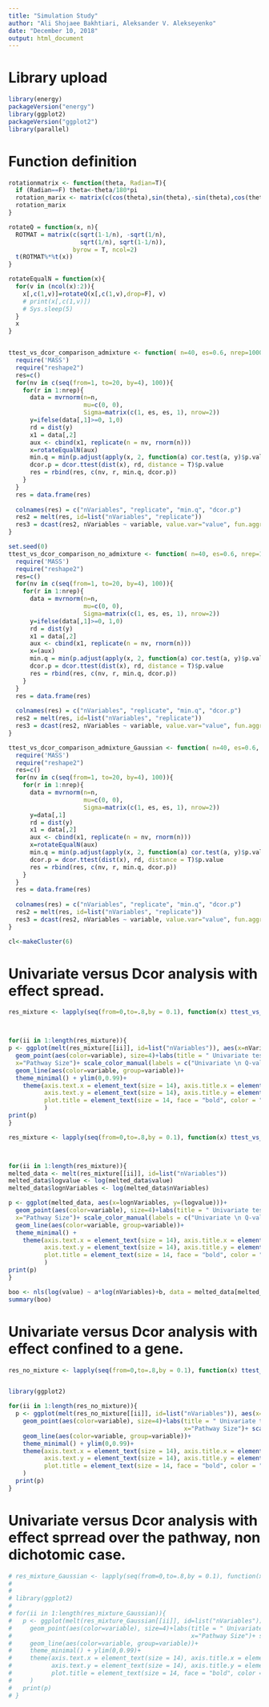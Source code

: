 ---
title: "Simulation Study"
author: "Ali Shojaee Bakhtiari, Aleksander V. Alekseyenko"
date: "December 10, 2018"
output: html_document
---
# Library upload

```{r}
library(energy)
packageVersion("energy")
library(ggplot2)
packageVersion("ggplot2")
library(parallel)
```

# Function definition

```{r}
rotationmatrix <- function(theta, Radian=T){
  if (Radian==F) theta<-theta/180*pi
  rotation_marix <- matrix(c(cos(theta),sin(theta),-sin(theta),cos(theta)),byrow = T, nrow = 2)
  rotation_marix
}

rotateQ = function(x, n){
  ROTMAT = matrix(c(sqrt(1-1/n), -sqrt(1/n), 
                    sqrt(1/n), sqrt(1-1/n)), 
                  byrow = T, ncol=2) 
  t(ROTMAT%*%t(x)) 
}

rotateEqualN = function(x){
  for(v in (ncol(x):2)){
    x[,c(1,v)]=rotateQ(x[,c(1,v),drop=F], v)
    # print(x[,c(1,v)])
    # Sys.sleep(5)
  }
  x
}


ttest_vs_dcor_comparison_admixture <- function( n=40, es=0.6, nrep=1000){
  require('MASS')
  require("reshape2")
  res=c()
  for(nv in c(seq(from=1, to=20, by=4), 100)){
    for(r in 1:nrep){
      data = mvrnorm(n=n, 
                     mu=c(0, 0), 
                     Sigma=matrix(c(1, es, es, 1), nrow=2))
      y=ifelse(data[,1]>=0, 1,0)
      rd = dist(y)
      x1 = data[,2]
      aux <- cbind(x1, replicate(n = nv, rnorm(n)))
      x=rotateEqualN(aux)
      min.q = min(p.adjust(apply(x, 2, function(a) cor.test(a, y)$p.value), method="fdr"))
      dcor.p = dcor.ttest(dist(x), rd, distance = T)$p.value
      res = rbind(res, c(nv, r, min.q, dcor.p))
    }
  }
  res = data.frame(res)
  
  colnames(res) = c("nVariables", "replicate", "min.q", "dcor.p")
  res2 = melt(res, id=list("nVariables", "replicate"))
  res3 = dcast(res2, nVariables ~ variable, value.var="value", fun.aggregate = function(x) sum(x<0.05)/nrep)
}

set.seed(0)
ttest_vs_dcor_comparison_no_admixture <- function( n=40, es=0.6, nrep=1000){
  require('MASS')
  require("reshape2")
  res=c()
  for(nv in c(seq(from=1, to=20, by=4), 100)){
    for(r in 1:nrep){
      data = mvrnorm(n=n, 
                     mu=c(0, 0), 
                     Sigma=matrix(c(1, es, es, 1), nrow=2))
      y=ifelse(data[,1]>=0, 1,0)
      rd = dist(y)
      x1 = data[,2]
      aux <- cbind(x1, replicate(n = nv, rnorm(n)))
      x=(aux)
      min.q = min(p.adjust(apply(x, 2, function(a) cor.test(a, y)$p.value), method="fdr"))
      dcor.p = dcor.ttest(dist(x), rd, distance = T)$p.value
      res = rbind(res, c(nv, r, min.q, dcor.p))
    }
  }
  res = data.frame(res)
  
  colnames(res) = c("nVariables", "replicate", "min.q", "dcor.p")
  res2 = melt(res, id=list("nVariables", "replicate"))
  res3 = dcast(res2, nVariables ~ variable, value.var="value", fun.aggregate = function(x) sum(x<0.05)/nrep)
}

ttest_vs_dcor_comparison_admixture_Gaussian <- function( n=40, es=0.6, nrep=1000){
  require('MASS')
  require("reshape2")
  res=c()
  for(nv in c(seq(from=1, to=20, by=4), 100)){
    for(r in 1:nrep){
      data = mvrnorm(n=n, 
                     mu=c(0, 0), 
                     Sigma=matrix(c(1, es, es, 1), nrow=2))
      y=data[,1]
      rd = dist(y)
      x1 = data[,2]
      aux <- cbind(x1, replicate(n = nv, rnorm(n)))
      x=rotateEqualN(aux)
      min.q = min(p.adjust(apply(x, 2, function(a) cor.test(a, y)$p.value), method="fdr"))
      dcor.p = dcor.ttest(dist(x), rd, distance = T)$p.value
      res = rbind(res, c(nv, r, min.q, dcor.p))
    }
  }
  res = data.frame(res)
  
  colnames(res) = c("nVariables", "replicate", "min.q", "dcor.p")
  res2 = melt(res, id=list("nVariables", "replicate"))
  res3 = dcast(res2, nVariables ~ variable, value.var="value", fun.aggregate = function(x) sum(x<0.05)/nrep)
}
```

```{r}
cl<-makeCluster(6)

```

# Univariate versus Dcor analysis with effect spread.

```{r}
res_mixture <- lapply(seq(from=0,to=.8,by = 0.1), function(x) ttest_vs_dcor_comparison_admixture(es = x))



for(ii in 1:length(res_mixture)){
p <- ggplot(melt(res_mixture[[ii]], id=list("nVariables")), aes(x=nVariables, y=value))+
  geom_point(aes(color=variable), size=4)+labs(title = " Univariate test minimum Q-value against DCor P-Value \n with effect spread over the pathway\n",
  x="Pathway Size")+ scale_color_manual(labels = c("Univariate \n Q-value", "DCor \n P-Value"), values = c("blue", "red"))+
  geom_line(aes(color=variable, group=variable))+ 
  theme_minimal() + ylim(0,0.99)+
    theme(axis.text.x = element_text(size = 14), axis.title.x = element_text(size = 16),
          axis.text.y = element_text(size = 14), axis.title.y = element_text(size = 16),
          plot.title = element_text(size = 14, face = "bold", color = "black", hjust = 0.5)
          )
print(p)
}
```


```{r}
res_mixture <- lapply(seq(from=0,to=.8,by = 0.1), function(x) ttest_vs_dcor_comparison_admixture(es = x))



for(ii in 1:length(res_mixture)){
melted_data <- melt(res_mixture[[ii]], id=list("nVariables"))
melted_data$logvalue <- log(melted_data$value)
melted_data$lognVariables <- log(melted_data$nVariables)

p <- ggplot(melted_data, aes(x=lognVariables, y=(logvalue)))+
  geom_point(aes(color=variable), size=4)+labs(title = " Univariate test minimum Q-value against DCor P-Value \n with effect spread over the pathway\n",
  x="Pathway Size")+ scale_color_manual(labels = c("Univariate \n Q-value", "DCor \n P-Value"), values = c("blue", "red"))+
  geom_line(aes(color=variable, group=variable))+ 
  theme_minimal() + 
    theme(axis.text.x = element_text(size = 14), axis.title.x = element_text(size = 16),
          axis.text.y = element_text(size = 14), axis.title.y = element_text(size = 16),
          plot.title = element_text(size = 14, face = "bold", color = "black", hjust = 0.5)
          )
print(p)
}
```

```{r}
boo <- nls(log(value) ~ a*log(nVariables)+b, data = melted_data[melted_data$variable=="dcor.p",], start = list( a=-1, b=0) )
summary(boo)
```



# Univariate versus Dcor analysis with effect confined to a gene.

```{r}
res_no_mixture <- lapply(seq(from=0,to=.8,by = 0.1), function(x) ttest_vs_dcor_comparison_no_admixture(es = x))


library(ggplot2)

for(ii in 1:length(res_no_mixture)){
  p <- ggplot(melt(res_no_mixture[[ii]], id=list("nVariables")), aes(x=nVariables, y=value))+
    geom_point(aes(color=variable), size=4)+labs(title = " Univariate test minimum Q-value against DCor P-Value \n with effect Confined to a single gene in the pathway\n",
                                                 x="Pathway Size")+ scale_color_manual(labels = c("Univariate \n Q-value", "DCor \n P-Value"), values = c("blue", "red"))+
    geom_line(aes(color=variable, group=variable))+ 
    theme_minimal() + ylim(0,0.99)+
    theme(axis.text.x = element_text(size = 14), axis.title.x = element_text(size = 16),
          axis.text.y = element_text(size = 14), axis.title.y = element_text(size = 16),
          plot.title = element_text(size = 14, face = "bold", color = "black", hjust = 0.5)
    )
  print(p)
}
```

# Univariate versus Dcor analysis with effect sprread over the pathway, non dichotomic case.


```{r}
# res_mixture_Gaussian <- lapply(seq(from=0,to=.8,by = 0.1), function(x) ttest_vs_dcor_comparison_admixture_Gaussian(es = x))
# 
# 
# library(ggplot2)
# 
# for(ii in 1:length(res_mixture_Gaussian)){
#   p <- ggplot(melt(res_mixture_Gaussian[[ii]], id=list("nVariables")), aes(x=nVariables, y=value))+
#     geom_point(aes(color=variable), size=4)+labs(title = " Univariate test minimum Q-value against DCor P-Value \n with effect spread over the pathway\n non-binary case",
#                                                  x="Pathway Size")+ scale_color_manual(labels = c("Univariate \n Q-value", "DCor \n P-Value"), values = c("blue", "red"))+
#     geom_line(aes(color=variable, group=variable))+ 
#     theme_minimal() + ylim(0,0.99)+
#     theme(axis.text.x = element_text(size = 14), axis.title.x = element_text(size = 16),
#           axis.text.y = element_text(size = 14), axis.title.y = element_text(size = 16),
#           plot.title = element_text(size = 14, face = "bold", color = "black", hjust = 0.5)
#     )
#   print(p)
# }
```

